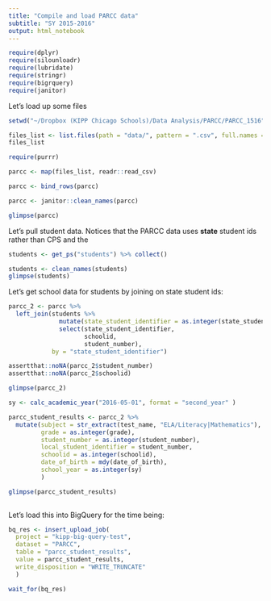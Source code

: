 ```yaml
---
title: "Compile and load PARCC data"
subtitle: "SY 2015-2016"
output: html_notebook
---
```

```r
require(dplyr)
require(silounloadr)
require(lubridate)
require(stringr)
require(bigrquery)
require(janitor)

```


Let's load up some files 

```r
setwd("~/Dropbox (KIPP Chicago Schools)/Data Analysis/PARCC/PARCC_1516")

files_list <- list.files(path = "data/", pattern = ".csv", full.names = TRUE)
files_list

require(purrr)

parcc <- map(files_list, readr::read_csv)

parcc <- bind_rows(parcc)

parcc <- janitor::clean_names(parcc)

glimpse(parcc)

```

Let's pull student data.  Notices that the PARCC data uses **state** student ids rather than CPS and the 
```r
students <- get_ps("students") %>% collect()

students <- clean_names(students)
glimpse(students) 

```

Let's get school data for students by joining on state student ids:

```r

parcc_2 <- parcc %>%
  left_join(students %>%
              mutate(state_student_identifier = as.integer(state_studentnumber)) %>%
              select(state_student_identifier,
                     schoolid,
                     student_number),
            by = "state_student_identifier")

assertthat::noNA(parcc_2$student_number)
assertthat::noNA(parcc_2$schoolid)

glimpse(parcc_2)

sy <- calc_academic_year("2016-05-01", format = "second_year" )

parcc_student_results <- parcc_2 %>% 
  mutate(subject = str_extract(test_name, "ELA/Literacy|Mathematics"),
         grade = as.integer(grade),
         student_number = as.integer(student_number),
         local_student_identifier = student_number,
         schoolid = as.integer(schoolid),
         date_of_birth = mdy(date_of_birth),
         school_year = as.integer(sy)
         )

glimpse(parcc_student_results)
  
```

Let's load this into BigQuery for the time being:
```r



bq_res <- insert_upload_job(
  project = "kipp-big-query-test",
  dataset = "PARCC",
  table = "parcc_student_results",
  value = parcc_student_results, 
  write_disposition = "WRITE_TRUNCATE"
  )

wait_for(bq_res)



```

